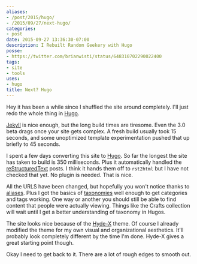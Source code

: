 ```yaml
---
aliases:
- /post/2015/hugo/
- /2015/09/27/next-hugo/
categories:
- post
date: 2015-09-27 13:36:30-07:00
description: I Rebuilt Random Geekery with Hugo
posse:
- https://twitter.com/brianwisti/status/648310702290022400
tags:
- site
- tools
uses:
- hugo
title: Next? Hugo
---
```


Hey it has been a while since I shuffled the site around completely. I'll
just redo the whole thing in [Hugo][].

[Hugo]: http://gohugo.io/

[Jekyll][] is nice enough, but the long build times are tiresome. Even the 3.0
beta drags once your site gets complex. A fresh build usually took 15 seconds,
and some unoptimized template experimentation pushed that up briefly to 45 seconds.

I spent a few days converting this site to [Hugo][]. So far the longest the site has taken to build is
350 milliseconds. Plus it automatically handled the [reStructuredText][] posts. I think it hands
them off to `rst2html` but I have not checked that yet. No plugin is needed. That is nice.

All the URLS have been changed, but hopefully you won't notice thanks to [aliases][].
Plus I got the basics of [taxonomies][] well enough to get categories and tags working.
One way or another you should still be able to find content that people were actually
viewing. Things like the Crafts collection will wait until I get a better understanding
of taxonomy in Hugos.

The site looks nice because of the [Hyde-X][] theme. Of course I already modified
the theme for my own visual and organizational aesthetics. It'll probably look completely different by the time I'm done.
Hyde-X gives a great starting point though.

Okay I need to get back to it. There are a lot of rough edges to smooth out.

[Jekyll]: http://jekyllrb.com
[reStructuredText]: http://docutils.sourceforge.net/rst.html
[aliases]: http://gohugo.io/extras/aliases/
[taxonomies]: http://gohugo.io/taxonomies/overview/
[Hyde-X]: https://github.com/zyro/hyde-x
